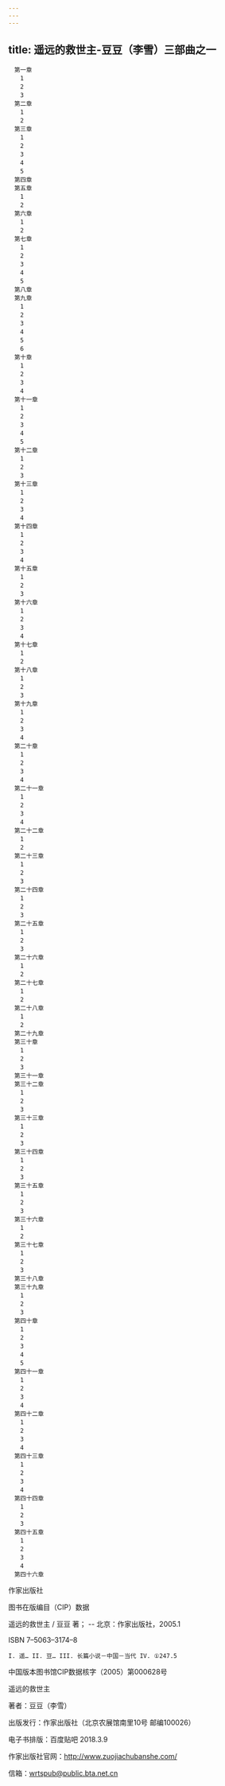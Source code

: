 ```yaml
---
---
---
```

title: 遥远的救世主-豆豆（李雪）三部曲之一
---


```
　第一章
　　1
　　2
　　3
　第二章
　　1
　　2
　第三章
　　1
　　2
　　3
　　4
　　5
　第四章
　第五章
　　1
　　2
　第六章
　　1
　　2
　第七章
　　1
　　2
　　3
　　4
　　5
　第八章
　第九章
　　1
　　2
　　3
　　4
　　5
　　6
　第十章
　　1
　　2
　　3
　　4
　第十一章
　　1
　　2
　　3
　　4
　　5
　第十二章
　　1
　　2
　　3
　第十三章
　　1
　　2
　　3
　　4
　第十四章
　　1
　　2
　　3
　　4
　第十五章
　　1
　　2
　　3
　第十六章
　　1
　　2
　　3
　　4
　第十七章
　　1
　　2
　第十八章
　　1
　　2
　　3
　第十九章
　　1
　　2
　　3
　　4
　第二十章
　　1
　　2
　　3
　　4
　第二十一章
　　1
　　2
　　3
　　4
　第二十二章
　　1
　　2
　第二十三章
　　1
　　2
　　3
　第二十四章
　　1
　　2
　　3
　第二十五章
　　1
　　2
　　3
　第二十六章
　　1
　　2
　第二十七章
　　1
　　2
　第二十八章
　　1
　　2
　第二十九章
　第三十章
　　1
　　2
　　3
　第三十一章
　第三十二章
　　1
　　2
　　3
　第三十三章
　　1
　　2
　　3
　第三十四章
　　1
　　2
　　3
　第三十五章
　　1
　　2
　　3
　第三十六章
　　1
　　2
　第三十七章
　　1
　　2
　　3
　第三十八章
　第三十九章
　　1
　　2
　　3
　第四十章
　　1
　　2
　　3
　　4
　　5
　第四十一章
　　1
　　2
　　3
　　4
　第四十二章
　　1
　　2
　　3
　　4
　第四十三章
　　1
　　2
　　3
　　4
　第四十四章
　　1
　　2
　　3
　第四十五章
　　1
　　2
　　3
　　4
　第四十六章
```




作家出版社



图书在版编目（CIP）数据





遥远的救世主 / 豆豆 著； -- 北京：作家出版社，2005.1



ISBN 7–5063–3174–8

	I. 遥… II. 豆… III. 长篇小说－中国－当代 IV. ①247.5

中国版本图书馆CIP数据核字（2005）第000628号





遥远的救世主

著者：豆豆（李雪）



出版发行：作家出版社（北京农展馆南里10号 邮编100026）



电子书排版：百度贴吧 2018.3.9





作家出版社官网：http://www.zuojiachubanshe.com/

信箱：wrtspub@public.bta.net.cn